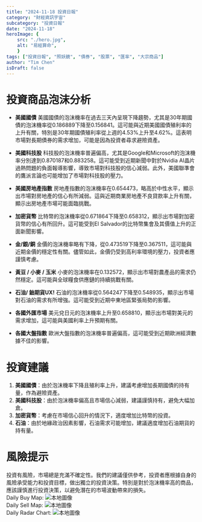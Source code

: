 ```yaml
---
title: "2024-11-18 投資日報"
category: "財經資訊宇宙"
subcategory: "投資日報"
date: "2024-11-18"
heroImage: {
    src: "./hero.jpg",
    alt: "易經算命",
    }
tags: ["投資日報", "照妖鏡", "債券", "股票", "匯率", "大宗商品"]
author: "Tim Chen"
isDraft: false
---
```

# 投資商品泡沫分析

- **美國國債**
  美國國債的泡沫機率在過去三天內呈現下降趨勢，尤其是30年期國債的泡沫機率從0.186889下降至0.156841。這可能與近期美國國債殖利率的上升有關，特別是30年期國債殖利率從上週的4.53%上升至4.62%。這表明市場對長期債券的需求增加，可能是因為投資者尋求避險資產。

- **美國科技股**
  科技股的泡沫機率普遍偏高，尤其是Google和Microsoft的泡沫機率分別達到0.870187和0.883258。這可能受到近期新聞中對於Nvidia AI晶片過熱問題的負面報導影響，導致市場對科技股的信心減弱。此外，美國聯準會的鷹派言論也可能增加了市場對科技股的壓力。

- **美國房地產指數**
  房地產指數的泡沫機率在0.654473，略高於中性水平，顯示出市場對房地產的信心有所減弱。這與近期商業房地產不良貸款率上升有關，顯示出房地產市場可能面臨挑戰。

- **加密貨幣**
  比特幣的泡沫機率從0.671864下降至0.658312，顯示出市場對加密貨幣的信心有所回升。這可能受到El Salvador的比特幣集會及其價值上升的正面新聞影響。

- **金/銀/銅**
  金價的泡沫機率略有下降，從0.473519下降至0.367511，這可能與近期金價的穩定性有關。儘管如此，金價仍受到高利率環境的壓力，投資者應謹慎考慮。

- **黃豆 / 小麥 / 玉米**
  小麥的泡沫機率在0.132572，顯示出市場對農產品的需求仍然穩定。這可能與全球糧食供應鏈的持續挑戰有關。

- **石油/ 鈾期貨UX!**
  石油的泡沫機率從0.564247下降至0.548935，顯示出市場對石油的需求有所增強。這可能受到近期中東地區緊張局勢的影響。

- **各國外匯市場**
  美元兌日元的泡沫機率上升至0.658810，顯示出市場對美元的需求增加，這可能與美國利率上升預期有關。

- **各國大盤指數**
  歐洲大盤指數的泡沫機率普遍偏高，這可能受到近期歐洲經濟數據不佳的影響。

# 投資建議

1. **美國國債**：由於泡沫機率下降且殖利率上升，建議考慮增加長期國債的持有量，作為避險資產。
2. **美國科技股**：由於泡沫機率偏高且市場信心減弱，建議謹慎持有，避免大幅加倉。
3. **加密貨幣**：考慮在市場信心回升的情況下，適度增加比特幣的投資。
4. **石油**：由於地緣政治因素影響，石油需求可能增加，建議適度增加石油期貨的持有量。

# 風險提示

投資有風險，市場總是充滿不確定性。我們的建議僅供參考，投資者應根據自身的風險承受能力和投資目標，做出獨立的投資決策。特別是對於泡沫機率高的商品，應該謹慎進行投資決策，以避免潛在的市場波動帶來的損失。
<br />
Daily Buy Map:
![本地圖像](./buyMap.svg)
<br />
Daily Sell Map:
![本地圖像](./sellMap.svg)
<br />
Daily Radar Chart:
![本地圖像](./radar.svg)
<br />
